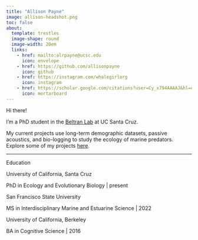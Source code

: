 ```yaml
---
title: "Allison Payne"
image: allison-headshot.png
toc: false 
about: 
  template: trestles
  image-shape: round
  image-width: 20em
  links: 
    - href: mailto:alrpayne@ucsc.edu
      icon: envelope
    - href: https://github.com/allisonpayne
      icon: github
    - href: https://instagram.com/whalegirlorg
      icon: instagram
    - href: https://scholar.google.com/citations?user=Cy_x794AAAAJ&hl=en&oi=ao
      icon: mortarboard
---
```


[Hi there!]{.custom-subtitle}

I'm a PhD student in the [Beltran Lab](https://beltranlab.ucsc.edu/) at UC Santa Cruz.

My current projects use long-term demographic datasets, passive acoustics, and bio-logging to study the ecology of marine predators. Explore some of my projects [here](https://allisonpayne.github.io/projects.html).

------------------------------------------------------------------------

[Education]{.custom-subtitle}

University of California, Santa Cruz

[PhD in Ecology and Evolutionary Biology \| present]{.custom-subtitle-2}

San Francisco State University

[MS in Interdisciplinary Marine and Estuarine Science \| 2022]{.custom-subtitle-2}

University of California, Berkeley

[BA in Cognitive Science \| 2016]{.custom-subtitle-2}
